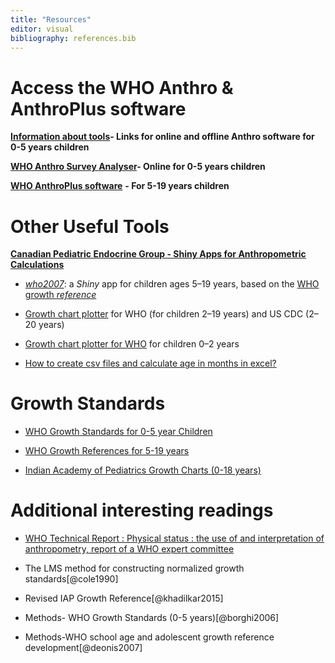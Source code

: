 ```yaml
---
title: "Resources"
editor: visual
bibliography: references.bib
---
```


# Access the WHO Anthro & AnthroPlus software

[**Information about tools**](https://apps.who.int/nutgrowthdb/software/en/ "WHO Webpage")**- Links for online and offline Anthro software for 0-5 years children**

[**WHO Anthro Survey Analyser**](https://worldhealthorg.shinyapps.io/anthro/ "Online Tool")**- Online for 0-5 years children**

[**WHO AnthroPlus software**](https://www.who.int/tools/growth-reference-data-for-5to19-years/application-tools) **- For 5-19 years children**

# Other Useful Tools

[**Canadian Pediatric Endocrine Group - Shiny Apps for Anthropometric Calculations**](https://cpeg-gcep.net/content/shiny-apps "CEGP")

-   [*who2007*](https://cpeg-gcep.shinyapps.io/who2007_cpeg/): a *Shiny* app for children ages 5--19 years, based on the [WHO growth *reference*](http://www.who.int/growthref/en/)

-   [Growth chart plotter](https://cpeg-gcep.shinyapps.io/growth219/) for WHO (for children 2--19 years) and US CDC (2--20 years)

-   [Growth chart plotter for WHO](https://cpeg-gcep.shinyapps.io/growth02/) for children 0--2 years

-   [How to create csv files and calculate age in months in excel?](https://cpeg-gcep.net/sites/default/files/plotter/csv.html#2)

# Growth Standards

-   [WHO Growth Standards for 0-5 year Children](https://www.who.int/tools/child-growth-standards/standards)

-   [WHO Growth References for 5-19 years](https://www.who.int/tools/growth-reference-data-for-5to19-years/indicators)

-   [Indian Academy of Pediatrics Growth Charts (0-18 years)](https://iapindia.org/iap-growth-charts/)

# Additional interesting readings

-   [WHO Technical Report : Physical status : the use of and interpretation of anthropometry, report of a WHO expert committee](https://www.who.int/publications/i/item/9241208546)

-   The LMS method for constructing normalized growth standards[@cole1990]

-   Revised IAP Growth Reference[@khadilkar2015]

-   Methods- WHO Growth Standards (0-5 years)[@borghi2006]

-   Methods-WHO school age and adolescent growth reference development[@deonis2007]
